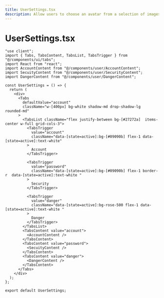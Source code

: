 ```yaml
---
title: UserSettings.tsx
description: Allow users to choose an avatar from a selection of images.
---
```


# UserSettings.tsx

```tsx
"use client";
import { Tabs, TabsContent, TabsList, TabsTrigger } from "@/components/ui/tabs";
import React from "react";
import AccountContent from "@/components/user/AccountContent";
import SecuityContent from "@/components/user/SecurityContent";
import DangerContent from "@/components/user/DangerContent";
```

```tsx
const UserSettings = () => {
  return (
    <div>
      <Tabs
        defaultValue="account"
        className="w-[400px] bg-white shadow-md drop-shadow-lg rounded-md"
      >
        <TabsList className="flex justify-between bg-[#27272a]  items-center w-full grid-cols-3">
          <TabsTrigger
            value="account"
            className="data-[state=active]:bg-[#09090b] flex-1 data-[state=active]:text-white"
          >
            Account
          </TabsTrigger>

          <TabsTrigger
            value="password"
            className="data-[state=active]:bg-[#09090b] flex-1 border-r  data-[state=active]:text-white "
          >
            Security
          </TabsTrigger>

          <TabsTrigger
            value="danger"
            className="data-[state=active]:bg-rose-500 flex-1 data-[state=active]:text-white "
          >
            Danger
          </TabsTrigger>
        </TabsList>
        <TabsContent value="account">
          <AccountContent />
        </TabsContent>
        <TabsContent value="password">
          <SecuityContent />
        </TabsContent>
        <TabsContent value="danger">
          <DangerContent />
        </TabsContent>
      </Tabs>
    </div>
  );
};

export default UserSettings;
```
